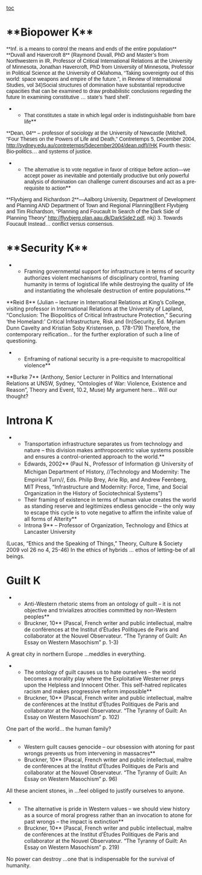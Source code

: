 = = 
[[toc]]
=**<span style="background-color: #ffffff;">Biopower K</span>**= 
<span style="font-family: Arial,Helvetica,sans-serif;">**Inf. is a means to control the means and ends of the entire population** </span>
<span style="font-family: Arial,Helvetica,sans-serif;">**Duvall and Havercroft 8** (Raymond Duvall, PhD and Master’s from Northwestern in IR, Professor of Critical International Relations at the University of Minnesota, Jonathan Havercroft, PhD from University of Minnesota, Professor in Political Science at the University of Oklahoma, “Taking sovereignty out of this world: space weapons and empire of the future.”, in Review of International Studies, vol 34)Social structures of domination have substantial reproductive capacities that can be examined to draw probabilistic conclusions regarding the future </span>
<span style="font-family: Arial,Helvetica,sans-serif;">In examining constitutive … state’s ‘hard shell’.</span>

**<span style="font-family: Arial,Helvetica,sans-serif;">That constitutes a state in which legal order is indistinguishable from bare life</span>**
<span style="font-family: Arial,Helvetica,sans-serif;">**Dean, 04** – professor of sociology at the University of Newcastle (Mitchell, “Four Theses on the Powers of Life and Death,” Contretemps 5, December 2004, [[http://sydney.edu.au/contretemps/5december2004/dean.pdf)//HK]]</span>
<span style="font-family: Arial,Helvetica,sans-serif;">Fourth thesis: Bio-politics… and systems of justice.</span>

**<span style="font-family: Arial,Helvetica,sans-serif;">The alternative is to vote negative in favor of critique before action—we accept power as inevitable and potentially productive but only powerful analysis of domination can challenge current discourses and act as a pre-requisite to action</span>**
<span style="font-family: Arial,Helvetica,sans-serif;">**Flyvbjerg and Richardson 2**—Aalborg University, Department of Development and Planning AND Department of Town and Regional Planning(Bent Flyvbjerg and Tim Richardson, “Planning and Foucault In Search of the Dark Side of Planning Theory” [[http://flyvbjerg.plan.aau.dk/DarkSide2.pdf]], nkj)</span>
<span style="font-family: Arial,Helvetica,sans-serif;">3. Towards Foucault Instead… conflict versus consensus.</span>


=**<span style="background-color: #ffffff;">Security K</span>**= 
**<span style="background-color: #ffffff;">Framing governmental support for infrastructure in terms of security authorizes violent mechanisms of disciplinary control, framing humanity in terms of logistical life while destroying the quality of life and instantiating the wholesale destruction of entire populations.</span>**
<span style="background-color: #ffffff;">**Reid 8** (Julian – lecturer in International Relations at King’s College, visiting professor in International Relations at the University of Lapland, “Conclusion: The Biopolitics of Critical Infrastructure Protection,” Securing ‘the Homeland:’ Critical Infrastructure, Risk and (In)Security, Ed. Myriam Dunn Cavelty and Kristian Soby Kristensen, p. 178-179)</span>
<span style="background-color: #ffffff;">Therefore, the contemporary reification... for the further exploration of such a line of questioning.</span>

**<span style="background-color: #ffffff;">Enframing of national security is a pre-requisite to macropolitical violence</span>**
<span style="background-color: #ffffff;">**Burke 7** (Anthony, Senior Lecturer in Politics and International Relations at UNSW, Sydney, “Ontologies of War: Violence, Existence and Reason”, Theory and Event, 10.2, Muse)</span>
<span style="background-color: #ffffff;">My argument here... Will our thought?</span>

=<span style="background-color: #ffffff;">Introna K</span>= 
**Transportation infrastructure separates us from technology and nature – this division makes anthropocentric value systems possible and ensures a control-oriented approach to the world.**
**Edwards, 2002** <span style="background-color: #ffffff; line-height: 1.5;">(Paul N., Professor of Information @ University of Michigan Department of History, </span>//<span style="background-color: #ffffff; line-height: 1.5;">Technology and Modernity: The Empirical Turn</span>//<span style="background-color: #ffffff; line-height: 1.5;">, Eds. Philip Brey, Arie Rip, and Andrew Feenberg, MIT Press, “Infrastructure and Modernity: Force, Time, and Social Organization in the History of Sociotechnical Systems”)</span>
**Their framing of existence in terms of human value creates the world as standing reserve and legitimizes endless genocide – the only way to escape this cycle is to vote negative to affirm the infinite value of all forms of Alterity**
**Introna 9** – Professor of Organization, Technology and Ethics at Lancaster University
(Lucas, “Ethics and the Speaking of Things,” Theory, Culture & Society 2009 vol 26 no 4, 25-46)
In the ethics of hybrids ... ethos of letting-be of all beings.

=Guilt K= 
**Anti-Western rhetoric stems from an ontology of guilt – it is not objective and trivializes atrocities committed by non-Western peoples**
**Bruckner, 10** (Pascal, French writer and public intellectual, maître de conférences at the Institut d’Études Politiques de Paris and collaborator at the Nouvel Observateur. “The Tyranny of Guilt: An Essay on Western Masochism” p. 1-3)
A great city in northern Europe ...meddles in everything.

**The ontology of guilt causes us to hate ourselves – the world becomes a morality play where the Exploitative Westerner preys upon the Helpless and Innocent Other. This self-hatred replicates racism and makes progressive reform impossible**
**Bruckner, 10** (Pascal, French writer and public intellectual, maître de conférences at the Institut d’Études Politiques de Paris and collaborator at the Nouvel Observateur. “The Tyranny of Guilt: An Essay on Western Masochism” p. 102)
One part of the world... the human family?

**Western guilt causes genocide – our obsession with atoning for past wrongs prevents us from intervening in massacres**
**Bruckner, 10** (Pascal, French writer and public intellectual, maître de conférences at the Institut d’Études Politiques de Paris and collaborator at the Nouvel Observateur. “The Tyranny of Guilt: An Essay on Western Masochism” p. 96)
All these ancient stones, in ...feel obliged to justify ourselves to anyone.

**The alternative is pride in Western values – we should view history as a source of moral progress rather than an invocation to atone for past wrongs – the impact is extinction**
**Bruckner, 10** (Pascal, French writer and public intellectual, maître de conférences at the Institut d’Études Politiques de Paris and collaborator at the Nouvel Observateur. “The Tyranny of Guilt: An Essay on Western Masochism” p. 219)
No power can destroy ...one that is indispensable for the survival of humanity.